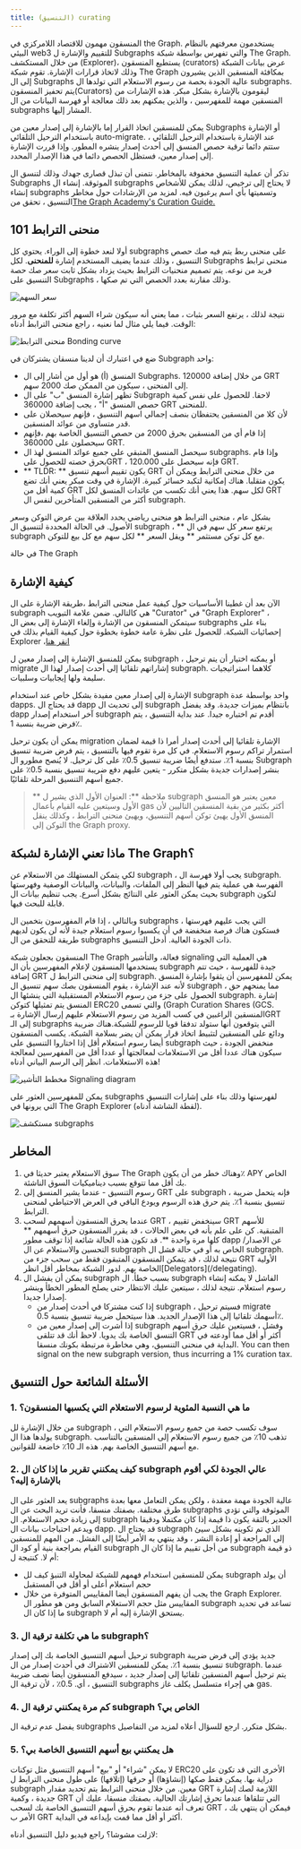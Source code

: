 ```yaml
---
title: (التنسيق) curating
---
```


المنسقون مهمون للاقتصاد اللامركزي في the Graph. يستخدمون معرفتهم بالنظام البيئي web3 للتقييم والإشارة ل Subgraphs والتي تفهرس بواسطة شبكة The Graph. من خلال المستكشف (Explorer)، يستطيع المنسقون (curators) عرض بيانات الشبكة وذلك لاتخاذ قرارات الإشارة. تقوم شبكة The Graph بمكافئة المنسقين الذين يشيرون إلى ال Subgraphs عالية الجودة بحصة من رسوم الاستعلام التي تولدها ال subgraphs. يتم تحفيز المنسقون(Curators) ليقومون بالإشارة بشكل مبكر. هذه الإشارات من المنسقين مهمة للمفهرسين ، والذين يمكنهم بعد ذلك معالجة أو فهرسة البيانات من ال subgraphs المشار إليها.

يمكن للمنسقين اتخاذ القرار إما بالإشارة إلى إصدار معين من Subgraphs أو الإشارة باستخدام الترحيل التلقائي auto-migrate. عند الإشارة باستخدام الترحيل التلقائي ، ستتم دائما ترقية حصص المنسق إلى أحدث إصدار ينشره المطور. وإذا قررت الإشارة إلى إصدار معين، فستظل الحصص دائما في هذا الإصدار المحدد.

تذكر أن عملية التنسيق محفوفة بالمخاطر. نتمنى أن تبذل قصارى جهدك وذلك لتنسق ال Subgraphs الموثوقة. إنشاء ال subgraphs لا يحتاج إلى ترخيص، لذلك يمكن للأشخاص إنشاء subgraphs وتسميتها بأي اسم يرغبون فيه. لمزيد من الإرشادات حول مخاطر التنسيق ، تحقق من[The Graph Academy's Curation Guide.](https://thegraph.academy/curators/)

## منحنى الترابط 101

أولا لنعد خطوة إلى الوراء. يحتوي كل subgraphs على منحنى ربط يتم فيه صك حصص التنسيق ، وذلك عندما يضيف المستخدم إشارة **للمنحنى**. لكل Subgraphs منحنى ترابط فريد من نوعه. يتم تصميم منحنيات الترابط بحيث يزداد بشكل ثابت سعر صك حصة التنسيق على Subgraphs ، وذلك مقارنة بعدد الحصص التي تم صكها.

![سعر السهم](/img/price-per-share.png)

نتيجة لذلك ، يرتفع السعر بثبات ، مما يعني أنه سيكون شراء السهم أكثر تكلفة مع مرور الوقت. فيما يلي مثال لما نعنيه ، راجع منحنى الترابط أدناه:

![منحنى الترابط Bonding curve](/img/bonding-curve.png)

ضع في اعتبارك أن لدينا منسقان يشتركان في Subgraph واحد:

- المنسق (أ) هو أول من أشار إلى ال Subgraphs. من خلال إضافة 120000 GRT إلى المنحنى ، سيكون من الممكن صك 2000 سهم.
- تظهر إشارة المنسق "ب" على ال Subgraph لاحقا. للحصول على نفس كمية حصص المنسق "أ" ، يجب إضافة 360000 GRT للمنحنى.
- لأن كلا من المنسقين يحتفظان بنصف إجمالي اسهم التنسيق ، فإنهم سيحصلان على قدر متساوي من عوائد المنسقين.
- إذا قام أي من المنسقين بحرق 2000 من حصص التنسيق الخاصة بهم ،فإنهم سيحصلون على 360000 GRT.
- سيحصل المنسق المتبقي على جميع عوائد المنسق لهذ ال subgraphs. وإذا قام بحرق حصته للحصول علىGRT ، فإنه سيحصل على 120.000 GRT.
- ** TLDR: ** يكون تقييم أسهم تنسيق GRT من خلال منحنى الترابط ويمكن أن يكون متقلبا. هناك إمكانية لتكبد خسائر كبيرة. الإشارة في وقت مبكر يعني أنك تضع كمية أقل من GRT لكل سهم. هذا يعني أنك تكسب من عائدات المنسق لكل GRT أكثر من المنسقين المتأخرين لنفس ال subgraph.

بشكل عام ، منحنى الترابط هو منحنى رياضي يحدد العلاقة بين عرض التوكن وسعر الأصول. في الحالة المحددة لتنسيق ال subgraph ، ** يرتفع سعر كل سهم في ال subgraph مع كل توكن مستثمر ** ويقل السعر \*\* لكل سهم مع كل بيع للتوكن.

في حالة The Graph

## كيفية الإشارة

الآن بعد أن غطينا الأساسيات حول كيفية عمل منحنى الترابط ،طريقة الإشارة على ال subgraph هي كالتالي. ضمن علامة التبويب "Curator" في "Graph Explorer" ، سيتمكن المنسقون من الإشارة وإلغاء الإشارة إلى بعض ال subgraphs بناء على إحصائيات الشبكة. للحصول على نظرة عامة خطوة بخطوة حول كيفية القيام بذلك في Explorer ،[انقر هنا](/network/explorer)

يمكن للمنسق الإشارة إلى إصدار معين ل subgraph ، أو يمكنه اختيار أن يتم ترحيل migrate إشاراتهم تلقائيا إلى أحدث إصدار لهذا ال subgraph. كلاهما استراتيجيات سليمة ولها إيجابيات وسلبيات.

الإشارة إلى إصدار معين مفيدة بشكل خاص عند استخدام subgraph واحد بواسطة عدة dapps. قد يحتاج ال dapp إلى تحديث ال subgraph بانتظام بميزات جديدة. وقد يفضل dapp آخر استخدام إصدار subgraph أقدم تم اختباره جيدا. عند بداية التنسيق ، يتم فرض ضريبة بنسبة 1٪.

يمكن أن يكون ترحيل migration الإشارة تلقائيا إلى أحدث إصدار أمرا ذا قيمة لضمان استمرار تراكم رسوم الاستعلام. في كل مرة تقوم فيها بالتنسيق ، يتم فرض ضريبة تنسيق بنسبة 1٪. ستدفع أيضًا ضريبة تنسيق 0.5٪ على كل ترحيل. لا يُنصح مطورو ال Subgraph بنشر إصدارات جديدة بشكل متكرر - يتعين عليهم دفع ضريبة تنسيق بنسبة 0.5٪ على جميع أسهم التنسيق المرحلة تلقائيًا.

> ** ملاحظة **: العنوان الأول الذي يشير ل subgraph معين يعتبر هو المنسق الأول وسيتعين عليه القيام بأعمال gas أكثر بكثير من بقية المنسقين التاليين لأن المنسق الأول يهيئ توكن أسهم التنسيق، ويهيئ منحنى الترابط ، وكذلك ينقل التوكن إلى the Graph proxy.

## ماذا تعني الإشارة لشبكة The Graph؟

لكي يتمكن المستهلك من الاستعلام عن subgraph ، يجب أولا فهرسة ال subgraph. الفهرسة هي عملية يتم فيها النظر إلى الملفات، والبيانات، والبيانات الوصفية وفهرستها بحيث يمكن العثور على النتائج بشكل أسرع. يجب تنظيم بيانات ال subgraph لتكون قابلة للبحث فيها.

وبالتالي ، إذا قام المفهرسون بتخمين ال subgraphs التي يجب عليهم فهرستها ، فستكون هناك فرصة منخفضة في أن يكسبوا رسوم استعلام جيدة لأنه لن يكون لديهم طريقة للتحقق من ال subgraphs ذات الجودة العالية. أدخل التنسيق.

المنسقون بجعلون شبكة The Graph فعالة، والتأشير signaling هي العملية التي يستخدمها المنسقون لإعلام المفهرسين بأن ال subgraph جيدة للفهرسة ، حيث تتم إضافة GRT إلى منحنى الترابط ل subgraph. يمكن للمفهرسين أن يثقوا بإشارة المنسق لأنه عند الإشارة ، يقوم المنسقون بصك سهم تنسيق ال subgraph ، مما يمنحهم حق الحصول على جزء من رسوم الاستعلام المستقبلية التي ينشئها ال subgraph. إشارة المنسق يتم تمثيلها كتوكن ERC20 والتي تسمى (Graph Curation Shares (GCS. المنسقين الراغبين في كسب المزيد من رسوم الاستعلام عليهم إرسال الإشارة بـGRT إلى الـ subgraphs التي يتوقعون أنها ستولد تدفقا قويا للرسوم للشبكة.هناك ضريبة ودائع على المنسقين لتثبيط اتخاذ قرار يمكن أن يضر بسلامة الشبكة. يكسب المنسقون أيضا رسوم استعلام أقل إذا اختاروا التنسيق على subgraph منخفض الجودة ، حيث سيكون هناك عددا أقل من الاستعلامات لمعالجتها أو عددا أقل من المفهرسين لمعالجة هذه الاستعلامات. انظر إلى الرسم البياني أدناه!

![مخطط التأشير Signaling diagram](/img/curator-signaling.png)

يمكن للمفهرسين العثور على subgraphs لفهرستها وذلك بناء على إشارات التنسيق التي يرونها في The Graph Explorer (لقطة الشاشة أدناه).

![مستكشف subgraphs](/img/explorer-subgraphs.png)

## المخاطر

1. سوق الاستعلام يعتبر حديثا في The Graph وهناك خطر من أن يكون٪ APY الخاص بك أقل مما تتوقع بسبب ديناميكيات السوق الناشئة.
2. رسوم التنسيق - عندما يشير المنسق إلى GRT على subgraph ، فإنه يتحمل ضريبة تنسيق بنسبة 1٪. يتم حرق هذه الرسوم ويودع الباقي في العرض الاحتياطي لمنحنى الترابط.
3. عندما يحرق المنسقون أسهمهم لسحب GRT ، سينخفض تقييم GRT للأسهم المتبقية. كن على علم بأنه في بعض الحالات ، قد يقرر المنسقون حرق أسهمهم ** كلها مرة واحدة **. قد تكون هذه الحالة شائعة إذا توقف مطور dapp عن الاصدار/ التحسين والاستعلام عن ال subgraph الخاص به أو في حالة فشل ال subgraph. نتيجة لذلك ، قد يتمكن المنسقون المتبقون فقط من سحب جزء من GRT الأولية الخاصة بهم. لدور الشبكة بمخاطر أقل انظر\[Delegators\](/delegating).
4. يمكن أن يفشل ال subgraph بسبب خطأ. ال subgraph الفاشل لا يمكنه إنشاء رسوم استعلام. نتيجة لذلك ، سيتعين عليك الانتظار حتى يصلح المطور الخطأ وينشر إصدارا جديدا.
   - إذا كنت مشتركا في أحدث إصدار من subgraph ، فسيتم ترحيل migrate أسهمك تلقائيا إلى هذا الإصدار الجديد. هذا سيتحمل ضريبة تنسيق بنسبة 0.5٪.
   - إذا أشرت إلى إصدار معين من subgraph وفشل ، فسيتعين عليك حرق أسهم التنسق الخاصة بك يدويا. لاحظ أنك قد تتلقى GRT أكثر أو أقل مما أودعته في البداية في منحنى التنسيق، وهي مخاطرة مرتبطة بكونك منسقا. You can then signal on the new subgraph version, thus incurring a 1% curation tax.

## الأسئلة الشائعة حول التنسيق

### 1. ما هي النسبة المئوية لرسوم الاستعلام التي يكسبها المنسقون؟

من خلال الإشارة لل subgraph ، سوف تكسب حصة من جميع رسوم الاستعلام التي يولدها هذا ال subgraph. تذهب 10٪ من جميع رسوم الاستعلام إلى المنسقين بالتناسب مع أسهم التنسيق الخاصة بهم. هذه الـ 10٪ خاضعة للقوانين.

### 2. كيف يمكنني تقرير ما إذا كان ال subgraph عالي الجودة لكي أقوم بالإشارة إليه؟

يعد العثور على ال subgraphs عالية الجودة مهمة معقدة ، ولكن يمكن التعامل معها بعدة طرق مختلفة. بصفتك منسقا، فأنت تريد البحث عن ال subgraphs الموثوقة والتي تؤدي إلى زيادة حجم الاستعلام. ال subgraph الجدير بالثقة يكون ذا قيمة إذا كان مكتملا ودقيقا ويدعم احتياجات بيانات ال dapp. قد يحتاج ال subgraph الذي تم تكوينه بشكل سيئ إلى المراجعة أو إعادة النشر ، وقد ينتهي به الأمر أيضًا إلى الفشل. من المهم للمنسقين القيام بمراجعة بنية أو كود ال subgraph من أجل تقييم ما إذا كان ال subgraph ذو قيمة أم لا. كنتيجة ل:

- يمكن للمنسقين استخدام فهمهم للشبكة لمحاولة التنبؤ كيف لل subgraph أن يولد حجم استعلام أعلى أو أقل في المستقبل
- يجب أن يفهم المنسقون أيضا المقاييس المتوفرة من خلال the Graph Explorer. المقاييس مثل حجم الاستعلام السابق ومن هو مطور ال subgraph تساعد في تحديد ما إذا كان ال subgraph يستحق الإشارة إليه أم لا.

### 3. ما هي تكلفة ترقية ال subgraph؟

ترحيل أسهم التنسيق الخاصة بك إلى إصدار subgraph جديد يؤدي إلى فرض ضريبة تنسيق بنسبة 1٪. يمكن للمنسقين الاشتراك في أحدث إصدار من ال subgraph. عندما يتم ترحيل أسهم المنسقين تلقائيا إلى إصدار جديد ، سيدفع المنسقون أيضا نصف ضريبة التنسيق ، أي. 0.5٪ ، لأن ترقية ال subgraphs هي إجراء متسلسل يكلف غاز gas.

### 4. كم مرة يمكنني ترقية ال subgraph الخاص بي؟

يفضل عدم ترقية ال subgraphs بشكل متكرر. ارجع للسؤال أعلاه لمزيد من التفاصيل.

### 5. هل يمكنني بيع أسهم التنسيق الخاصة بي؟

لا يمكن "شراء" أو "بيع" أسهم التنسيق مثل توكنات ERC20 الأخرى التي قد تكون على دراية بها. يمكن فقط صكها (إنشاؤها) أو حرقها (إتلافها) على طول منحنى الترابط ل subgraph معين. من خلال منحنى الترابط يتم تحديد مقدار GRT اللازمة لصك إشارة جديدة ، وكمية GRT التي تتلقاها عندما تحرق إشارتك الحالية. بصفتك منسقا، عليك أن تعرف أنه عندما تقوم بحرق أسهم التنسيق الخاصة بك لسحب GRT ، فيمكن أن ينتهي بك الأمر ب GRT أكثر أو أقل مما قمت بإيداعه في البداية.

لازلت مشوشا؟ راجع فيديو دليل التنسيق أدناه:

<VideoEmbed youtube="VytTEcf0dxQ" />
